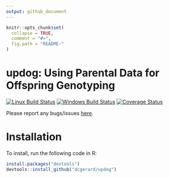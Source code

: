 ```yaml
---
output: github_document
---
```


<!-- README.md is generated from README.Rmd. Please edit that file -->

```r
knitr::opts_chunk$set(
  collapse = TRUE,
  comment = "#>",
  fig.path = "README-"
)
```

# updog: Using Parental Data for Offspring Genotyping
[![Linux Build Status](https://travis-ci.org/dcgerard/updog.svg?branch=master)](https://travis-ci.org/dcgerard/updog)
[![Windows Build Status](https://ci.appveyor.com/api/projects/status/github/dcgerard/updog?branch=master&svg=true)](https://ci.appveyor.com/project/dcgerard/updog)
[![Coverage Status](https://img.shields.io/codecov/c/github/dcgerard/updog/master.svg)](https://codecov.io/github/dcgerard/updog?branch=master)

Please report any bugs/issues [here](https://github.com/dcgerard/updog/issues).

# Installation

To install, run the following code in R:
``` r
install.packages("devtools")
devtools::install_github("dcgerard/updog")
```
